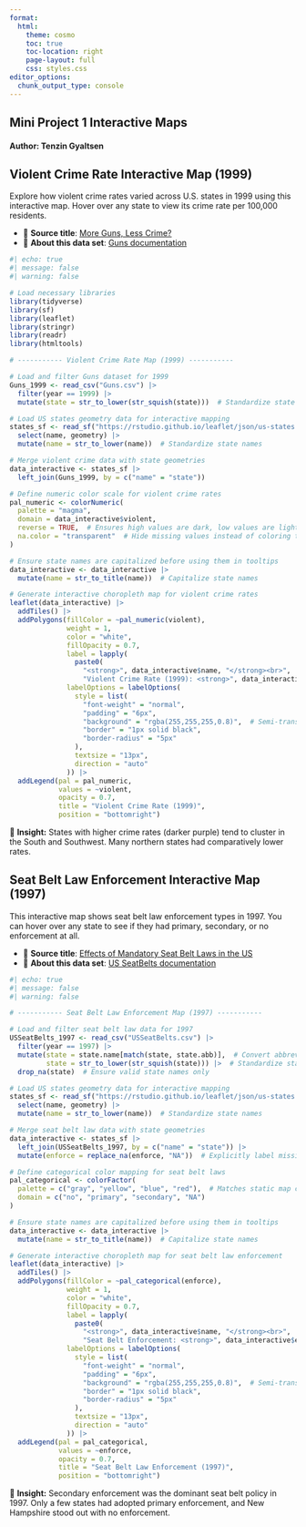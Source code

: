 ```yaml
---
format:
  html:
    theme: cosmo
    toc: true
    toc-location: right
    page-layout: full
    css: styles.css
editor_options: 
  chunk_output_type: console
---
```


<div style="text-align: left;">

# Mini Project 1 Interactive Maps

#### Author: Tenzin Gyaltsen

## Violent Crime Rate Interactive Map (1999)

Explore how violent crime rates varied across U.S. states in 1999 using this interactive map. Hover over any state to view its crime rate per 100,000 residents.

- 📘 **Source title**: [More Guns, Less Crime?](https://vincentarelbundock.github.io/Rdatasets/datasets.html)  
- 🔎 **About this data set**: [Guns documentation](https://vincentarelbundock.github.io/Rdatasets/doc/AER/Guns.html)

```r
#| echo: true
#| message: false
#| warning: false

# Load necessary libraries
library(tidyverse)
library(sf)
library(leaflet)
library(stringr)
library(readr)
library(htmltools)

# ----------- Violent Crime Rate Map (1999) -----------

# Load and filter Guns dataset for 1999
Guns_1999 <- read_csv("Guns.csv") |> 
  filter(year == 1999) |> 
  mutate(state = str_to_lower(str_squish(state)))  # Standardize state names

# Load US states geometry data for interactive mapping
states_sf <- read_sf("https://rstudio.github.io/leaflet/json/us-states.geojson") |> 
  select(name, geometry) |> 
  mutate(name = str_to_lower(name))  # Standardize state names

# Merge violent crime data with state geometries
data_interactive <- states_sf |> 
  left_join(Guns_1999, by = c("name" = "state"))

# Define numeric color scale for violent crime rates
pal_numeric <- colorNumeric(
  palette = "magma", 
  domain = data_interactive$violent, 
  reverse = TRUE,  # Ensures high values are dark, low values are light
  na.color = "transparent"  # Hide missing values instead of coloring them
)

# Ensure state names are capitalized before using them in tooltips
data_interactive <- data_interactive |> 
  mutate(name = str_to_title(name))  # Capitalize state names

# Generate interactive choropleth map for violent crime rates
leaflet(data_interactive) |> 
  addTiles() |> 
  addPolygons(fillColor = ~pal_numeric(violent),
              weight = 1, 
              color = "white",
              fillOpacity = 0.7,
              label = lapply(
                paste0(
                  "<strong>", data_interactive$name, "</strong><br>",  # Capitalized state name
                  "Violent Crime Rate (1999): <strong>", data_interactive$violent, "</strong> per 100,000"), HTML),  # Convert text to HTML for proper formatting
              labelOptions = labelOptions(
                style = list(
                  "font-weight" = "normal", 
                  "padding" = "6px",
                  "background" = "rgba(255,255,255,0.8)",  # Semi-transparent white background
                  "border" = "1px solid black",
                  "border-radius" = "5px"
                ),
                textsize = "13px",
                direction = "auto"
              )) |>
  addLegend(pal = pal_numeric, 
            values = ~violent, 
            opacity = 0.7, 
            title = "Violent Crime Rate (1999)", 
            position = "bottomright")
```

📝 **Insight:** States with higher crime rates (darker purple) tend to cluster in the South and Southwest. Many northern states had comparatively lower rates.

## Seat Belt Law Enforcement Interactive Map (1997)

This interactive map shows seat belt law enforcement types in 1997. You can hover over any state to see if they had primary, secondary, or no enforcement at all.

- 📘 **Source title**: [Effects of Mandatory Seat Belt Laws in the US](https://vincentarelbundock.github.io/Rdatasets/datasets.html)  
- 🔎 **About this data set**: [US SeatBelts documentation](https://vincentarelbundock.github.io/Rdatasets/doc/AER/USSeatBelts.html)

```r
#| echo: true
#| message: false
#| warning: false

# ----------- Seat Belt Law Enforcement Map (1997) -----------

# Load and filter seat belt law data for 1997
USSeatBelts_1997 <- read_csv("USSeatBelts.csv") |> 
  filter(year == 1997) |> 
  mutate(state = state.name[match(state, state.abb)],  # Convert abbreviations to full names
         state = str_to_lower(str_squish(state))) |>  # Standardize state names
  drop_na(state)  # Ensure valid state names only

# Load US states geometry data for interactive mapping
states_sf <- read_sf("https://rstudio.github.io/leaflet/json/us-states.geojson") |> 
  select(name, geometry) |> 
  mutate(name = str_to_lower(name))  # Standardize state names

# Merge seat belt law data with state geometries
data_interactive <- states_sf |> 
  left_join(USSeatBelts_1997, by = c("name" = "state")) |> 
  mutate(enforce = replace_na(enforce, "NA"))  # Explicitly label missing enforcement data

# Define categorical color mapping for seat belt laws
pal_categorical <- colorFactor(
  palette = c("gray", "yellow", "blue", "red"),  # Matches static map color scheme
  domain = c("no", "primary", "secondary", "NA")
)

# Ensure state names are capitalized before using them in tooltips
data_interactive <- data_interactive |> 
  mutate(name = str_to_title(name))  # Capitalize state names

# Generate interactive choropleth map for seat belt law enforcement
leaflet(data_interactive) |> 
  addTiles() |> 
  addPolygons(fillColor = ~pal_categorical(enforce),
              weight = 1, 
              color = "white",
              fillOpacity = 0.7,
              label = lapply(
                paste0(
                  "<strong>", data_interactive$name, "</strong><br>",  # Capitalized state name
                  "Seat Belt Enforcement: <strong>", data_interactive$enforce, "</strong>"), HTML),  # Convert text to HTML for proper formatting
              labelOptions = labelOptions(
                style = list(
                  "font-weight" = "normal", 
                  "padding" = "6px",
                  "background" = "rgba(255,255,255,0.8)",  # Semi-transparent white background
                  "border" = "1px solid black",
                  "border-radius" = "5px"
                ),
                textsize = "13px",
                direction = "auto"
              )) |>
  addLegend(pal = pal_categorical, 
            values = ~enforce, 
            opacity = 0.7, 
            title = "Seat Belt Law Enforcement (1997)", 
            position = "bottomright")
```

📝 **Insight:** Secondary enforcement was the dominant seat belt policy in 1997. Only a few states had adopted primary enforcement, and New Hampshire stood out with no enforcement.

</div>
